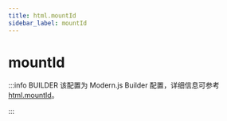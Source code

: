 ```yaml
---
title: html.mountId
sidebar_label: mountId
---
```

# mountId

:::info BUILDER
该配置为 Modern.js Builder 配置，详细信息可参考 [html.mountId](https://modernjs.dev/builder/api/config-html.html#html-mountid)。

:::


<Main />
